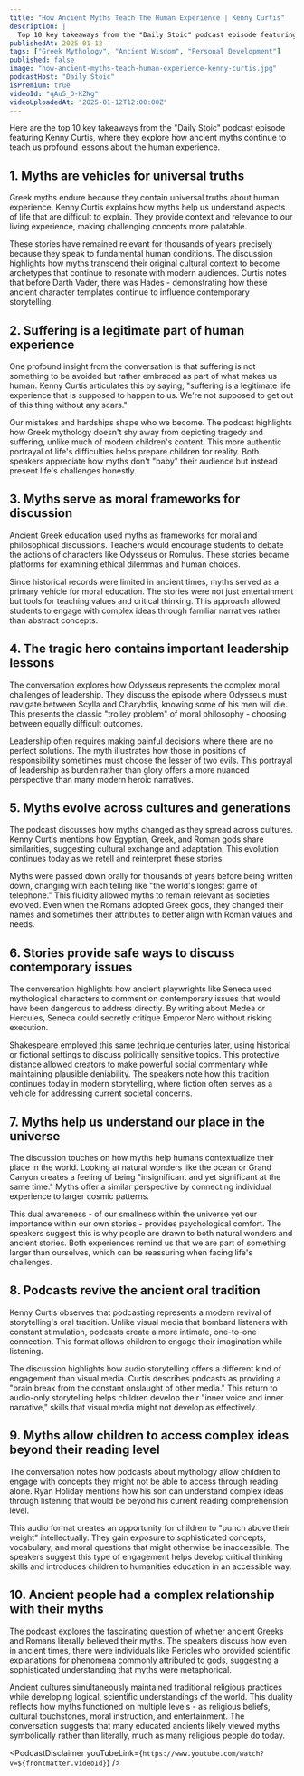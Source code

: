 ```yaml
---
title: "How Ancient Myths Teach The Human Experience | Kenny Curtis"
description: |
  Top 10 key takeaways from the "Daily Stoic" podcast episode featuring Kenny Curtis, where they explore how ancient myths continue to teach us profound lessons about the human experience.
publishedAt: 2025-01-12
tags: ["Greek Mythology", "Ancient Wisdom", "Personal Development"]
published: false
image: "how-ancient-myths-teach-human-experience-kenny-curtis.jpg"
podcastHost: "Daily Stoic"
isPremium: true
videoId: "qAu5_O-KZNg"
videoUploadedAt: "2025-01-12T12:00:00Z"
---
```



<PodcastSummaryPageLayout frontmatter={frontmatter}>

Here are the top 10 key takeaways from the "Daily Stoic" podcast episode featuring Kenny Curtis, where they explore how ancient myths continue to teach us profound lessons about the human experience.

## 1. Myths are vehicles for universal truths

Greek myths endure because they contain universal truths about human experience. Kenny Curtis explains how myths help us understand aspects of life that are difficult to explain. They provide context and relevance to our living experience, making challenging concepts more palatable.

These stories have remained relevant for thousands of years precisely because they speak to fundamental human conditions. The discussion highlights how myths transcend their original cultural context to become archetypes that continue to resonate with modern audiences. Curtis notes that before Darth Vader, there was Hades - demonstrating how these ancient character templates continue to influence contemporary storytelling.

## 2. Suffering is a legitimate part of human experience

One profound insight from the conversation is that suffering is not something to be avoided but rather embraced as part of what makes us human. Kenny Curtis articulates this by saying, "suffering is a legitimate life experience that is supposed to happen to us. We're not supposed to get out of this thing without any scars."

Our mistakes and hardships shape who we become. The podcast highlights how Greek mythology doesn't shy away from depicting tragedy and suffering, unlike much of modern children's content. This more authentic portrayal of life's difficulties helps prepare children for reality. Both speakers appreciate how myths don't "baby" their audience but instead present life's challenges honestly.

## 3. Myths serve as moral frameworks for discussion

Ancient Greek education used myths as frameworks for moral and philosophical discussions. Teachers would encourage students to debate the actions of characters like Odysseus or Romulus. These stories became platforms for examining ethical dilemmas and human choices.

Since historical records were limited in ancient times, myths served as a primary vehicle for moral education. The stories were not just entertainment but tools for teaching values and critical thinking. This approach allowed students to engage with complex ideas through familiar narratives rather than abstract concepts.

## 4. The tragic hero contains important leadership lessons

The conversation explores how Odysseus represents the complex moral challenges of leadership. They discuss the episode where Odysseus must navigate between Scylla and Charybdis, knowing some of his men will die. This presents the classic "trolley problem" of moral philosophy - choosing between equally difficult outcomes.

Leadership often requires making painful decisions where there are no perfect solutions. The myth illustrates how those in positions of responsibility sometimes must choose the lesser of two evils. This portrayal of leadership as burden rather than glory offers a more nuanced perspective than many modern heroic narratives.

## 5. Myths evolve across cultures and generations

The podcast discusses how myths changed as they spread across cultures. Kenny Curtis mentions how Egyptian, Greek, and Roman gods share similarities, suggesting cultural exchange and adaptation. This evolution continues today as we retell and reinterpret these stories.

Myths were passed down orally for thousands of years before being written down, changing with each telling like "the world's longest game of telephone." This fluidity allowed myths to remain relevant as societies evolved. Even when the Romans adopted Greek gods, they changed their names and sometimes their attributes to better align with Roman values and needs.

## 6. Stories provide safe ways to discuss contemporary issues

The conversation highlights how ancient playwrights like Seneca used mythological characters to comment on contemporary issues that would have been dangerous to address directly. By writing about Medea or Hercules, Seneca could secretly critique Emperor Nero without risking execution.

Shakespeare employed this same technique centuries later, using historical or fictional settings to discuss politically sensitive topics. This protective distance allowed creators to make powerful social commentary while maintaining plausible deniability. The speakers note how this tradition continues today in modern storytelling, where fiction often serves as a vehicle for addressing current societal concerns.

## 7. Myths help us understand our place in the universe

The discussion touches on how myths help humans contextualize their place in the world. Looking at natural wonders like the ocean or Grand Canyon creates a feeling of being "insignificant and yet significant at the same time." Myths offer a similar perspective by connecting individual experience to larger cosmic patterns.

This dual awareness - of our smallness within the universe yet our importance within our own stories - provides psychological comfort. The speakers suggest this is why people are drawn to both natural wonders and ancient stories. Both experiences remind us that we are part of something larger than ourselves, which can be reassuring when facing life's challenges.

## 8. Podcasts revive the ancient oral tradition

Kenny Curtis observes that podcasting represents a modern revival of storytelling's oral tradition. Unlike visual media that bombard listeners with constant stimulation, podcasts create a more intimate, one-to-one connection. This format allows children to engage their imagination while listening.

The discussion highlights how audio storytelling offers a different kind of engagement than visual media. Curtis describes podcasts as providing a "brain break from the constant onslaught of other media." This return to audio-only storytelling helps children develop their "inner voice and inner narrative," skills that visual media might not develop as effectively.

## 9. Myths allow children to access complex ideas beyond their reading level

The conversation notes how podcasts about mythology allow children to engage with concepts they might not be able to access through reading alone. Ryan Holiday mentions how his son can understand complex ideas through listening that would be beyond his current reading comprehension level.

This audio format creates an opportunity for children to "punch above their weight" intellectually. They gain exposure to sophisticated concepts, vocabulary, and moral questions that might otherwise be inaccessible. The speakers suggest this type of engagement helps develop critical thinking skills and introduces children to humanities education in an accessible way.

## 10. Ancient people had a complex relationship with their myths

The podcast explores the fascinating question of whether ancient Greeks and Romans literally believed their myths. The speakers discuss how even in ancient times, there were individuals like Pericles who provided scientific explanations for phenomena commonly attributed to gods, suggesting a sophisticated understanding that myths were metaphorical.

Ancient cultures simultaneously maintained traditional religious practices while developing logical, scientific understandings of the world. This duality reflects how myths functioned on multiple levels - as religious beliefs, cultural touchstones, moral instruction, and entertainment. The conversation suggests that many educated ancients likely viewed myths symbolically rather than literally, much as many religious people do today.

<PodcastDisclaimer
  youTubeLink={`https://www.youtube.com/watch?v=${frontmatter.videoId}`}
/>

</PodcastSummaryPageLayout>
